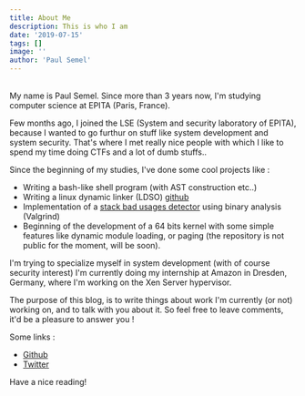 ```yaml
---
title: About Me
description: This is who I am
date: '2019-07-15'
tags: []
image: ''
author: 'Paul Semel'
---
```


<br />
My name is Paul Semel. Since more than 3 years now, I'm studying computer science at EPITA (Paris, France).

Few months ago, I joined the LSE (System and security laboratory of EPITA), because I wanted to go furthur on stuff like system development and system security. That's where I met really nice people with which I like to spend my time doing CTFs and a lot of dumb stuffs..

Since the beginning of my studies, I've done some cool projects like :

* Writing a bash-like shell program (with AST construction etc..)
* Writing a linux dynamic linker (LDSO) [github](https://github.com/paulsemel/LDSO)
* Implementation of a [stack bad usages detector](/posts/detecting-bad-stack-usages-using-valgrind-core-api/) using binary analysis (Valgrind)
* Beginning of the development of a 64 bits kernel with some simple features like dynamic module loading, or paging (the repository is not public for the moment, will be soon).


I'm trying to specialize myself in system development (with of course security interest)
I'm currently doing my internship at Amazon in Dresden, Germany, where I'm working on the Xen Server hypervisor.

The purpose of this blog, is to write things about work I'm currently (or not) working on, and to talk with you about it. So feel free to leave comments, it'd be a pleasure to answer you !

Some links :

* [Github](https://github.com/paulsemel)
* [Twitter](https://twitter.com/semel_paul)

Have a nice reading!
